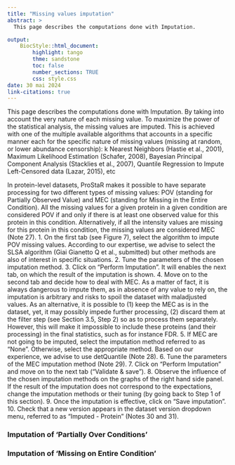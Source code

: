 ```yaml
---
title: "Missing values imputation"
abstract: >
  This page describes the computations done with Imputation.

output:
    BiocStyle::html_document:
        highlight: tango
        thme: sandstone
        toc: false
        number_sections: TRUE
        css: style.css
date: 30 mai 2024
link-citations: true
---
```



This page describes the computations done with Imputation. 
By taking into account the very nature of each missing value.
To maximize the power of the statistical analysis, the
missing values are imputed. This is achieved with one of the multiple available algorithms that accounts in a specific manner each
for the specific nature of missing values (missing at random, or
lower abundance censorship): k Nearest Neighbors (Hastie et al.,
2001), Maximum Likelihood Estimation (Schafer, 2008), Bayesian
Principal Component Analysis (Stacklies et al., 2007), Quantile
Regression to Impute Left-Censored data (Lazar, 2015), etc





In protein-level datasets, ProStaR makes it possible to have separate processing for two different
types of missing values: POV (standing for Partially Observed Value) and MEC (standing for Missing in
the Entire Condition). All the missing values for a given protein in a given condition are considered
POV if and only if there is at least one observed value for this protein in this condition. Alternatively,
if all the intensity values are missing for this protein in this condition, the missing values are
considered MEC (Note 27).
1. On the first tab (see Figure 7), select the algorithm to impute POV missing values. According to
our expertise, we advise to select the SLSA algorithm (Giai Gianetto Q et al., submitted) but other
methods are also of interest in specific situations.
2. Tune the parameters of the chosen imputation method.
3. Click on “Perform Imputation”. It will enables the next tab, on which the result of the imputation
is shown.
4. Move on to the second tab and decide how to deal with MEC. As a matter of fact, it is always
dangerous to impute them, as in absence of any value to rely on, the imputation is arbitrary and
risks to spoil the dataset with maladjusted values. As an alternative, it is possible to (1) keep the
MEC as is in the dataset, yet, it may possibly impede further processing, (2) discard them at the
filter step (see Section 3.5, Step 2) so as to process them separately. However, this will make it
impossible to include these proteins (and their processing) in the final statistics, such as for
instance FDR.
5. If MEC are not going to be imputed, select the imputation method referred to as “None”.
Otherwise, select the appropriate method. Based on our experience, we advise to use
detQuantile (Note 28).
6. Tune the parameters of the MEC imputation method (Note 29).
7. Click on “Perform Imputation” and move on to the next tab (“Validate & save”).
8. Observe the influence of the chosen imputation methods on the graphs of the right hand side
panel. If the result of the imputation does not correspond to the expectations, change the
imputation methods or their tuning (by going back to Step 1 of this section).
9. Once the imputation is effective, click on “Save imputation”.
10. Check that a new version appears in the dataset version dropdown menu, referred to as
“Imputed - Protein” (Notes 30 and 31).




### Imputation of 'Partially Over Conditions'

### Imputation of 'Missing on Entire Condition'

